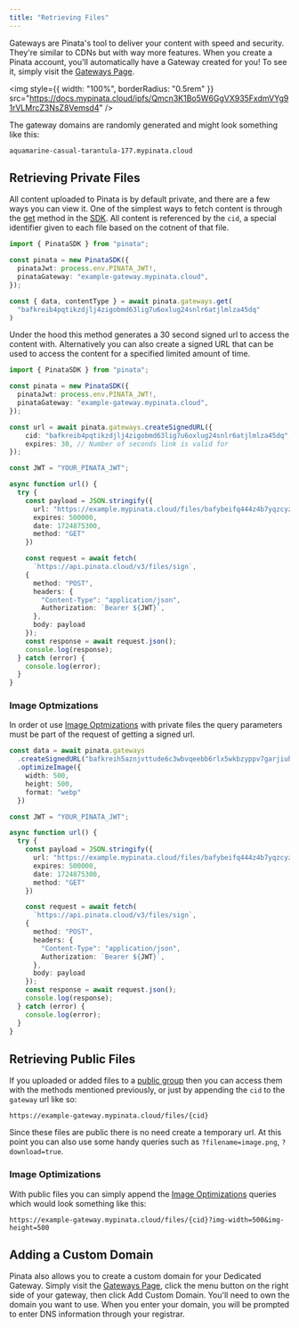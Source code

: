 ```yaml
---
title: "Retrieving Files"
---
```


Gateways are Pinata's tool to deliver your content with speed and security. They're similar to CDNs but with way more features. When you create a Pinata account, you'll automatically have a Gateway created for you! To see it, simply visit the [Gateways Page](https://app.pinata.cloud/gateway).

<img
  style={{ width: "100%", borderRadius: "0.5rem" }}
  src="https://docs.mypinata.cloud/ipfs/Qmcn3K1Bo5W6GgVX935FxdmVYg91rVLMrcZ3NsZ8Vemsd4"
/>

The gateway domains are randomly generated and might look something like this:

```
aquamarine-casual-tarantula-177.mypinata.cloud
```

## Retrieving Private Files

All content uploaded to Pinata is by default private, and there are a few ways you can view it. One of the simplest ways to fetch content is through the [get](/ipfs-sdk/gateways/get) method in the [SDK](/sdk). All content is referenced by the `cid`, a special identifier given to each file based on the cotnent of that file.

```typescript
import { PinataSDK } from "pinata";

const pinata = new PinataSDK({
  pinataJwt: process.env.PINATA_JWT!,
  pinataGateway: "example-gateway.mypinata.cloud",
});

const { data, contentType } = await pinata.gateways.get(
  "bafkreib4pqtikzdjlj4zigobmd63lig7u6oxlug24snlr6atjlmlza45dq"
)
```

Under the hood this method generates a 30 second signed url to access the content with. Alternatively you can also create a signed URL that can be used to access the content for a specified limited amount of time.

<CodeGroup>

```typescript SDK {8-11}
import { PinataSDK } from "pinata";

const pinata = new PinataSDK({
  pinataJwt: process.env.PINATA_JWT!,
  pinataGateway: "example-gateway.mypinata.cloud",
});

const url = await pinata.gateways.createSignedURL({
	cid: "bafkreib4pqtikzdjlj4zigobmd63lig7u6oxlug24snlr6atjlmlza45dq",
	expires: 30, // Number of seconds link is valid for
});
```

```typescript API {5-10}
const JWT = "YOUR_PINATA_JWT";

async function url() {
  try {
    const payload = JSON.stringify({
      url: "https://example.mypinata.cloud/files/bafybeifq444z4b7yqzcyz4a5gspb2rpyfcdxp3mrfpigmllh52ld5tyzwm",
      expires: 500000,
      date: 1724875300,
      method: "GET"
    })

    const request = await fetch(
      `https://api.pinata.cloud/v3/files/sign`,
    {
      method: "POST",
      headers: {
        "Content-Type": "application/json",
        Authorization: `Bearer ${JWT}`,
      },
      body: payload
    });
    const response = await request.json();
    console.log(response);
  } catch (error) {
    console.log(error);
  }
}
```

</CodeGroup>

### Image Optmizations

In order ot use [Image Optmizations](/gateways/image-optimizations) with private files the query parameters must be part of the request of getting a signed url.

<CodeGroup>

```typescript SDK
const data = await pinata.gateways
  .createSignedURL("bafkreih5aznjvttude6c3wbvqeebb6rlx5wkbzyppv7garjiubll2ceym4")
  .optimizeImage({
    width: 500,
    height: 500,
    format: "webp"
  })
```

```typescript API {6}
const JWT = "YOUR_PINATA_JWT";

async function url() {
  try {
    const payload = JSON.stringify({
      url: "https://example.mypinata.cloud/files/bafybeifq444z4b7yqzcyz4a5gspb2rpyfcdxp3mrfpigmllh52ld5tyzwm?img-width=500&img-height=500&img-format=webp",
      expires: 500000,
      date: 1724875300,
      method: "GET"
    })

    const request = await fetch(
      `https://api.pinata.cloud/v3/files/sign`,
    {
      method: "POST",
      headers: {
        "Content-Type": "application/json",
        Authorization: `Bearer ${JWT}`,
      },
      body: payload
    });
    const response = await request.json();
    console.log(response);
  } catch (error) {
    console.log(error);
  }
}
```

</CodeGroup>

## Retrieving Public Files

If you uploaded or added files to a [public group](/files/file-groups#public-vs-private-groups) then you can access them with the methods mentioned previously, or just by appending the `cid` to the `gateway` url like so:

```
https://example-gateway.mypinata.cloud/files/{cid}
```

Since these files are public there is no need create a temporary url. At this point you can also use some handy queries such as `?filename=image.png`, `?download=true`.

### Image Optimizations

With public files you can simply append the [Image Optimizations](/gateways/image-optimizations) queries which would look something like this:

```
https://example-gateway.mypinata.cloud/files/{cid}?img-width=500&img-height=500
```

## Adding a Custom Domain

Pinata also allows you to create a custom domain for your Dedicated Gateway. Simply visit the [Gateways Page](https://app.pinata.cloud/gateway), click the menu button on the right side of your gateway, then click Add Custom Domain. You'll need to own the domain you want to use. When you enter your domain, you will be prompted to enter DNS information through your registrar.
